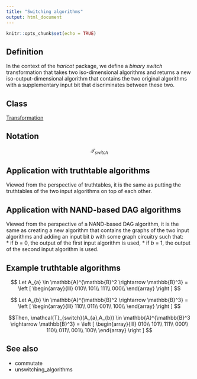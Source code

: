 ```yaml
---
title: "Switching algorithms"
output: html_document
---
```


```r
knitr::opts_chunk$set(echo = TRUE)
```

## Definition

In the context of the *haricot* package, we define a *binary switch* transformation that takes two iso-dimensional algorithms and returns a new iso-output-dimensional algorithm that contains the two original algorithms with a supplementary input bit that discriminates between these two.  

## Class

[Transformation](transformations.html)
  
## Notation

$$ \mathcal{T}_{switch} $$

## Application with truthtable algorithms

Viewed from the perspective of truthtables, it is the same as putting the truthtables of the two input algorithms on top of each other.  

## Application with NAND-based DAG algorithms

Viewed from the perspective of a NAND-based DAG algorithm, it is the same as creating a new algorithm that contains the graphs of the two input algorithms and adding an input bit $b$ with some graph circuitry such that:  
* if $b$ = 0, the output of the first input algorithm is used,
* if $b$ = 1, the output of the second input algorithm is used.

## Example truthtable algorithms

$$ Let A_{a} \in \mathbb{A}^{\mathbb{B}^2 \rightarrow \mathbb{B}^3} = \left [ \begin{array}{lll}
  010\\
  101\\
  111\\
  000\\
\end{array} \right ] $$

$$ Let A_{b} \in \mathbb{A}^{\mathbb{B}^2 \rightarrow \mathbb{B}^3} =  \left [ \begin{array}{lll}
  110\\
  011\\
  001\\
  100\\
\end{array} \right ] $$

$$Then, \mathcal{T}_{switch}(A_{a},A_{b}) \in \mathbb{A}^{\mathbb{B}^3 \rightarrow \mathbb{B}^3} = \left [ \begin{array}{lll}
  010\\
  101\\
  111\\
  000\\
  110\\
  011\\
  001\\
  100\\
\end{array} \right ] $$

## See also

* commutate
* unswitching_algorithms
